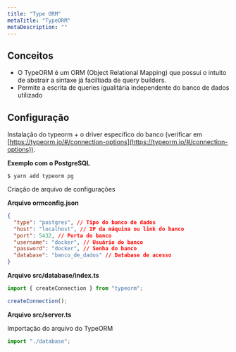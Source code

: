```yaml
---
title: "Type ORM"
metaTitle: "TypeORM"
metaDescription: ""
---
```


## Conceitos

- O TypeORM é um ORM (Object Relational Mapping) que possui o intuito de abstrair a sintaxe já faciltiada de query builders.
- Permite a escrita de queries igualitária independente do banco de dados utilizado

## Configuração

Instalação do typeorm + o driver específico do banco (verificar em [https://typeorm.io/#/connection-options](https://typeorm.io/#/connection-options)).

**Exemplo com o PostgreSQL**

`$ yarn add typeorm pg`

Criação de arquivo de configurações

**Arquivo ormconfig.json**

```json
{
  "type": "postgres", // Tipo do banco de dados
  "host": "localhost", // IP da máquina ou link do banco
  "port": 5432, // Porta do banco
  "username": "docker", // Usuário do banco
  "password": "docker", // Senha do banco
  "database": "banco_de_dados" // Database de acesso
}
```

**Arquivo src/database/index.ts**

```ts
import { createConnection } from "typeorm";

createConnection();
```

**Arquivo src/server.ts**

Importação do arquivo do TypeORM

```ts
import "./database";
```
